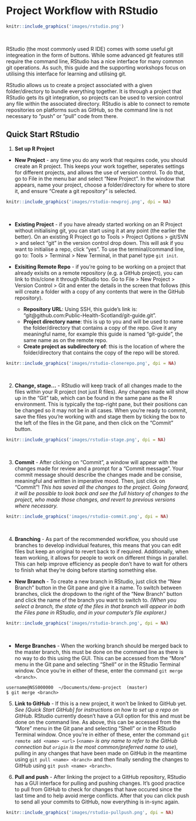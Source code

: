 \newpage

# Project Workflow with RStudio

```r
knitr::include_graphics('images/rstudio.png')
```
&nbsp;


RStudio (the most commonly used R IDE) comes with some useful git integreation in the form of buttons. While some advanced git features still require the command line, RStudio has a nice interface for many common git operations. As such, this guide and the supporting workshops focus on utilising this interface for learning and utilising git. 

RStudio allows us to create a project associated with a given folder/directory to bundle everything together. It is through a project that RStudio gets its git integration, so projects can be used to version control any file within the associated directory. RStudio is able to connect to remote repositories on platforms such as GitHub, so the command line is not necessary to "push" or "pull" code from there.


## Quick Start RStudio

1. **Set up R Project** 

- **New Project** - any time you do any work that requires code, you should create an R project. This keeps your work together, seperates settings for different projects, and allows the use of version control. To do that, go to File in the menu bar and select "New Project". In the window that appears, name your project, choose a folder/directory for where to store it, and ensure "Create a git repository" is selected.

```r
knitr::include_graphics('images/rstudio-newproj.png', dpi = NA)
```
&nbsp;

- **Existing Project** - if you have already started working on an R Project without initialising git, you can start using it at any point (the earlier the better). On an existing R Project go to Tools > Project Options > git/SVN > and select "git" in the version control drop down. This will ask if you want to initialise a repo, click "yes". To use the terminal/command line, go to: Tools > Terminal > New Terminal, in that panel type `git init`.

- **Exisiting Remote Repo** - if you're going to be working on a project that already exisits on a remote repository (e.g. a GitHub project), you can link to this/clone it through RStudio too. Go to File > New Project > Version Control > Git and enter the details in the screen that follows (this will create a folder with a copy of any contents that were in the GitHub repository).

    * **Repository URL**: Using SSH, this guide's link is: "git@github.com:Public-Health-Scotland/git-guide.git".
    * **Project directory name**: this is up to you and will be used to name the folder/directory that contains a copy of the repo. Give it any meaningful name, for example this guide is named "git-guide", the same name as on the remote repo.
    * **Create project as subdirectory of**: this is the location of where the folder/directory that contains the copy of the repo will be stored. 

```r
knitr::include_graphics('images/rstudio-clonerepo.png', dpi = NA)
```
&nbsp;

2. **Change, stage...** - RStudio will keep track of all changes made to the files within your R project (not just R files). Any changes made will show up in the "Git" tab, which can be found in the same pane as the R environment. This is typically the top-right pane, but their positions can be changed so it may not be in all cases. When you're ready to commit, save the files you're working with and stage them by ticking the box to the left of the files in the Git pane, and then click on the "Commit" button.

```r
knitr::include_graphics('images/rstudio-stage.png', dpi = NA)
```
&nbsp;

3. **Commit** - After clicking on "Commit", a window will appear with the changes made for review and a prompt for a "Commit message". Your commit message should describe the changes made and be consise, meaningful and written in imperative mood. Then, just click on "Commit"! *This has saved all the changes to the project. Going forward, it will be possible to look back and see the full history of changes to the project, who made those changes, and revert to previous versions where necessary.*

```r
knitr::include_graphics('images/rstudio-commit.png', dpi = NA)
```
&nbsp;

4. **Branching** - As part of the recommended workflow, you should use branches to develop individual features, this means that you can edit files but keep an original to revert back to if required. Additionally, when team working, it allows for people to work on different things in parallel. This can help improve efficiency as people don't have to wait for others to finish what they're doing before starting something else.  

- **New Branch** - To create a new branch in RStudio, just click the "New Branch" button in the Git pane and give it a name. To switch between branches, click the dropdown to the right of the "New Branch" button and click the name of the branch you want to switch to. *(When you select a branch, the state of the files in that branch will appear in both the Files pane in RStudio, and in your computer's file explorer.)*

```r
knitr::include_graphics('images/rstudio-branch.png', dpi = NA)
```
&nbsp;

- **Merge Branches** - When the working branch should be merged back to the master branch, this must be done on the command line as there is no way to do this using the GUI. This can be accessed from the "More" menu in the Git pane and selecting "Shell" or in the RStudio Terminal window. Once you're in either of these, enter the command `git merge <branch>`.

```
username@NSS000000  ~/Documents/demo-project  (master)
$ git merge <branch>
```

5. **Link to GitHub** - If this is a new project, it won't be linked to GitHub yet. *See [Quick Start GitHub] for instructions on how to set up a repo on GitHub.* RStudio currently doesn't have a GUI option for this and must be done on the command line. As above, this can be accessed from the "More" menu in the Git pane and selecting "Shell" or in the RStudio Terminal window. Once you're in either of these, enter the command `git remote add <name> <url>` (*`<name>` is any name to refer to the GitHub connection but `origin` is the most common/preferred name to use*), pulling in any changes that have been made on GitHub in the meantime using `git pull <name> <branch>` and then finally sending the changes to GitHub using `git push <name> <branch>`.

6. **Pull and push** - After linking the project to a GitHub repository, RStudio has a GUI interface for pulling and pushing changes. It's good practice to pull from GitHub to check for changes that have occured since the last time and to help avoid merge conflicts. After that you can click push to send all your commits to GitHub, now everything is in-sync again.

```r
knitr::include_graphics('images/rstudio-pullpush.png', dpi = NA)
```
&nbsp;

